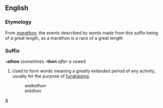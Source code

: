 ==English==
===Etymology===
From ''[[marathon]]'', the events described by words made from this suffix being of a great length, as a marathon is a race of a great length

===Suffix===
'''-athon''' (''sometimes'' '''-thon''' ''after a vowel'')

#Used to form words meaning a greatly extended period of any activity, usually for the purpose of [[fundraising]].
#:''walkathon''
#:''telethon''
[[Category:English suffixes|A]]